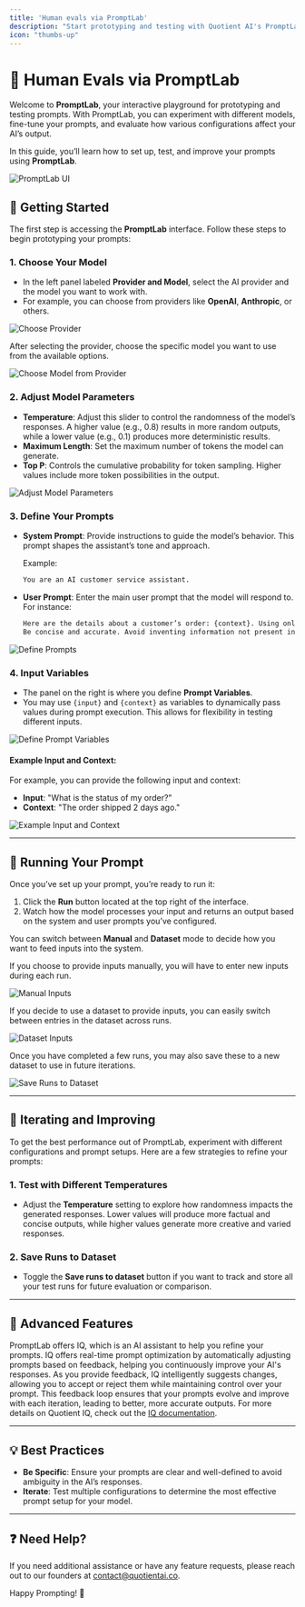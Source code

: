 ```yaml
---
title: 'Human evals via PromptLab'
description: "Start prototyping and testing with Quotient AI's PromptLab"
icon: "thumbs-up"
---
```


# 🎯 Human Evals via PromptLab

Welcome to **PromptLab**, your interactive playground for prototyping and testing prompts. With PromptLab, you can experiment with different models, fine-tune your prompts, and evaluate how various configurations affect your AI’s output.

In this guide, you’ll learn how to set up, test, and improve your prompts using **PromptLab**.

![PromptLab UI](../assets/prompt-lab/prompt-lab-landing-page.png)

## 📝 Getting Started

The first step is accessing the **PromptLab** interface. Follow these steps to begin prototyping your prompts:

### 1. **Choose Your Model**

- In the left panel labeled **Provider and Model**, select the AI provider and the model you want to work with.
- For example, you can choose from providers like **OpenAI**, **Anthropic**, or others.

![Choose Provider](../assets/prompt-lab/choose-inference-provider.png)
  
After selecting the provider, choose the specific model you want to use from the available options.

![Choose Model from Provider](../assets/prompt-lab/choose-model-from-provider.png)

### 2. **Adjust Model Parameters**

- **Temperature**: Adjust this slider to control the randomness of the model’s responses. A higher value (e.g., 0.8) results in more random outputs, while a lower value (e.g., 0.1) produces more deterministic results.
- **Maximum Length**: Set the maximum number of tokens the model can generate.
- **Top P**: Controls the cumulative probability for token sampling. Higher values include more token possibilities in the output.

![Adjust Model Parameters](../assets/prompt-lab/adjust-model-parameters.png)

### 3. **Define Your Prompts**

- **System Prompt**: Provide instructions to guide the model’s behavior. This prompt shapes the assistant’s tone and approach.

    Example:
    ```txt
    You are an AI customer service assistant.
    ```

- **User Prompt**: Enter the main user prompt that the model will respond to. For instance:
    ```txt
    Here are the details about a customer’s order: {context}. Using only the information provided, respond to this inquiry about their order: {input}.
    Be concise and accurate. Avoid inventing information not present in the context.
    ```

![Define Prompts](../assets/prompt-lab/define-system-and-user-prompt.png)

### 4. **Input Variables**

- The panel on the right is where you define **Prompt Variables**.
- You may use `{input}` and `{context}` as variables to dynamically pass values during prompt execution. This allows for flexibility in testing different inputs.

![Define Prompt Variables](../assets/prompt-lab/define-prompt-variables.png)

#### Example Input and Context:

For example, you can provide the following input and context:

- **Input**: "What is the status of my order?"
- **Context**: "The order shipped 2 days ago."

![Example Input and Context](../assets/prompt-lab/example-context.png)

---

## 🚀 Running Your Prompt

Once you’ve set up your prompt, you’re ready to run it:

1. Click the **Run** button located at the top right of the interface.
2. Watch how the model processes your input and returns an output based on the system and user prompts you’ve configured.

You can switch between **Manual** and **Dataset** mode to decide how you want to feed inputs into the system.


If you choose to provide inputs manually, you will have to enter new inputs during each run. 

![Manual Inputs](../assets/prompt-lab/manual-inputs.png)

If you decide to use a dataset to provide inputs, you can easily switch between entries in the dataset across runs.

![Dataset Inputs](../assets/prompt-lab/inputs-from-dataset.png)

Once you have completed a few runs, you may also save these to a new dataset to use in future iterations. 

![Save Runs to Dataset](../assets/prompt-lab/save-runs-to-dataset.png)

---

## 🔄 Iterating and Improving

To get the best performance out of PromptLab, experiment with different configurations and prompt setups. Here are a few strategies to refine your prompts:

### 1. **Test with Different Temperatures**
   - Adjust the **Temperature** setting to explore how randomness impacts the generated responses. Lower values will produce more factual and concise outputs, while higher values generate more creative and varied responses.

### 2. **Save Runs to Dataset**
   - Toggle the **Save runs to dataset** button if you want to track and store all your test runs for future evaluation or comparison.

---

## 🧠 Advanced Features

PromptLab offers IQ, which is an AI assistant to help you refine your prompts. IQ offers real-time prompt optimization by automatically adjusting prompts based on feedback, helping you continuously improve your AI's responses. As you provide feedback, IQ intelligently suggests changes, allowing you to accept or reject them while maintaining control over your prompt. This feedback loop ensures that your prompts evolve and improve with each iteration, leading to better, more accurate outputs. For more details on Quotient IQ, check out the [IQ documentation](./iq.mdx).

---

## 💡 Best Practices

- **Be Specific**: Ensure your prompts are clear and well-defined to avoid ambiguity in the AI’s responses.
- **Iterate**: Test multiple configurations to determine the most effective prompt setup for your model.

---

## ❓ Need Help?

If you need additional assistance or have any feature requests, please reach out to our founders at [contact@quotientai.co](mailto:contact@quotientai.co).

Happy Prompting! 🎉
